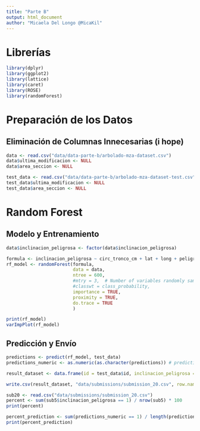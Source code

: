 ```yaml
---
title: "Parte B"
output: html_document
author: "Micaela Del Longo @MicaKil"
---
```


# Librerías

```r
library(dplyr)
library(ggplot2)
library(lattice)
library(caret)
library(ROSE)
library(randomForest)
```


# Preparación de los Datos

## Eliminación de Columnas Innecesarias (i hope)

```r
data <- read.csv("data/data-parte-b/arbolado-mza-dataset.csv")
data$ultima_modificacion <- NULL
data$area_seccion <- NULL

test_data <- read.csv("data/data-parte-b/arbolado-mza-dataset-test.csv")
test_data$ultima_modificacion <- NULL
test_data$area_seccion <- NULL
```

# Random Forest

## Modelo y Entrenamiento

```r
data$inclinacion_peligrosa <- factor(data$inclinacion_peligrosa)

formula <- inclinacion_peligrosa ~ circ_tronco_cm + lat + long + peligrosidad_especie + peligrosidad_diametro + peligrosidad_altura + peligrosidad_seccion
rf_model <- randomForest(formula,
                         data = data,
                         ntree = 600,
                         #mtry = 3,  # Number of variables randomly sampled at each split. Default values: for classification sqrt(p) and regression p/3
                         #classwt = class_probability,
                         importance = TRUE,
                         proximity = TRUE,
                         do.trace = TRUE
                         )
```

```r
print(rf_model)
varImpPlot(rf_model)
```

## Predicción y Envío

```r
predictions <- predict(rf_model, test_data)
predictions_numeric <- as.numeric(as.character(predictions)) # predictions es un factor, hay que pasarlo a numeric
```

```r
result_dataset <- data.frame(id = test_data$id, inclinacion_peligrosa = predictions_numeric)

write.csv(result_dataset, "data/submissions/submission_20.csv", row.names = FALSE)
```


```r
sub20 <- read.csv("data/submissions/submission_20.csv")
percent <- sum(sub5$inclinacion_peligrosa == 1) / nrow(sub5) * 100
print(percent)

percent_prediction <- sum(predictions_numeric == 1) / length(predictions_numeric) * 100
print(percent_prediction)
```
